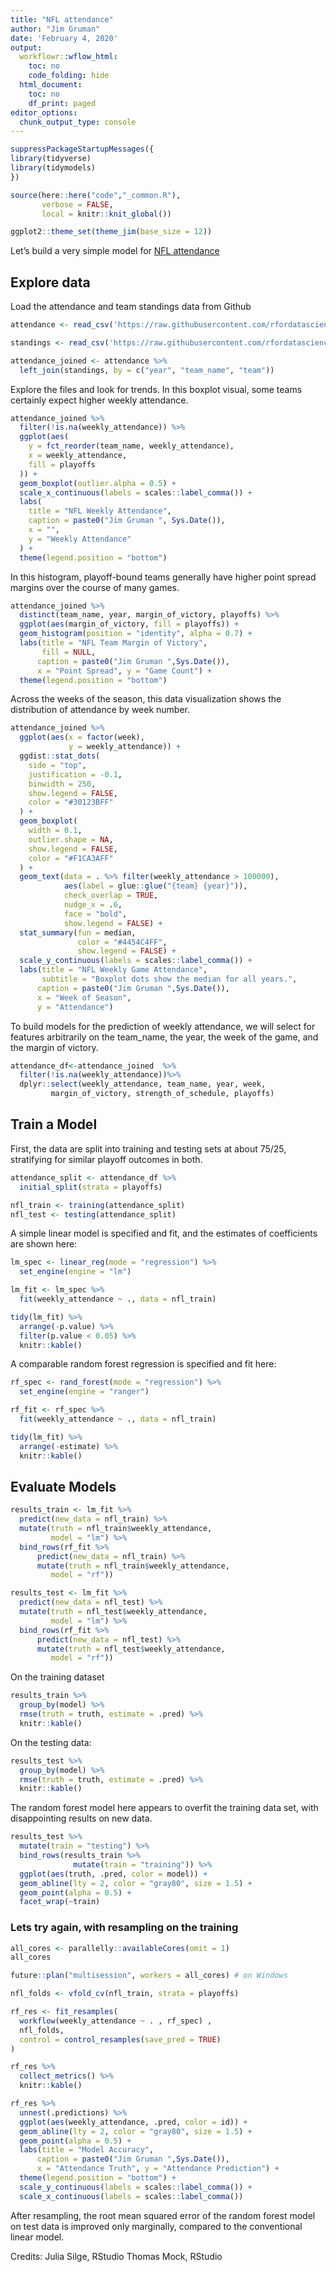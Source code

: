 ```yaml
---
title: "NFL attendance"
author: "Jim Gruman"
date: 'February 4, 2020'
output:
  workflowr::wflow_html:
    toc: no
    code_folding: hide
  html_document:
    toc: no
    df_print: paged
editor_options:
  chunk_output_type: console
---
```


```r
suppressPackageStartupMessages({
library(tidyverse)
library(tidymodels)
})

source(here::here("code","_common.R"),  
       verbose = FALSE,
       local = knitr::knit_global())

ggplot2::theme_set(theme_jim(base_size = 12))

```
Let's build a very simple model for [NFL attendance](https://github.com/rfordatascience/tidytuesday/blob/master/data/2020/2020-02-04/readme.md) 

## Explore data

Load the attendance and team standings data from Github

```r
attendance <- read_csv('https://raw.githubusercontent.com/rfordatascience/tidytuesday/master/data/2020/2020-02-04/attendance.csv')

standings <- read_csv('https://raw.githubusercontent.com/rfordatascience/tidytuesday/master/data/2020/2020-02-04/standings.csv')

attendance_joined <- attendance %>%
  left_join(standings, by = c("year", "team_name", "team"))

```

Explore the files and look for trends. In this boxplot visual, some teams certainly expect higher weekly attendance.

```r
attendance_joined %>%
  filter(!is.na(weekly_attendance)) %>%
  ggplot(aes(
    y = fct_reorder(team_name, weekly_attendance),
    x = weekly_attendance,
    fill = playoffs
  )) +
  geom_boxplot(outlier.alpha = 0.5) +
  scale_x_continuous(labels = scales::label_comma()) +
  labs(
    title = "NFL Weekly Attendance",
    caption = paste0("Jim Gruman ", Sys.Date()),
    x = "",
    y = "Weekly Attendance"
  ) +
  theme(legend.position = "bottom") 

```

In this histogram, playoff-bound teams generally have higher point spread margins over the course of many games.

```r
attendance_joined %>%
  distinct(team_name, year, margin_of_victory, playoffs) %>%
  ggplot(aes(margin_of_victory, fill = playoffs)) +
  geom_histogram(position = "identity", alpha = 0.7) +
  labs(title = "NFL Team Margin of Victory",
       fill = NULL,
      caption = paste0("Jim Gruman ",Sys.Date()),
      x = "Point Spread", y = "Game Count") +
  theme(legend.position = "bottom")
```

Across the weeks of the season, this data visualization shows the distribution of attendance by week number.

```r
attendance_joined %>%
  ggplot(aes(x = factor(week), 
             y = weekly_attendance)) +
  ggdist::stat_dots(
    side = "top",
    justification = -0.1,
    binwidth = 250,
    show.legend = FALSE,
    color = "#30123BFF"
  ) +
  geom_boxplot(
    width = 0.1,
    outlier.shape = NA,
    show.legend = FALSE,
    color = "#F1CA3AFF"
  ) +
  geom_text(data = . %>% filter(weekly_attendance > 100000),
            aes(label = glue::glue("{team} {year}")),
            check_overlap = TRUE,
            nudge_x = .6,
            face = "bold",
            show.legend = FALSE) +
  stat_summary(fun = median,
               color = "#4454C4FF",
               show.legend = FALSE) +
  scale_y_continuous(labels = scales::label_comma()) +
  labs(title = "NFL Weekly Game Attendance",
       subtitle = "Boxplot dots show the median for all years.",
      caption = paste0("Jim Gruman ",Sys.Date()),
      x = "Week of Season", 
      y = "Attendance") 


```

To build models for the prediction of weekly attendance, we will select for features arbitrarily on the team_name, the year, the week of the game, and the margin of victory.

```r
attendance_df<-attendance_joined  %>%
  filter(!is.na(weekly_attendance))%>%
  dplyr::select(weekly_attendance, team_name, year, week, 
         margin_of_victory, strength_of_schedule, playoffs)

```

## Train a Model

First, the data are split into training and testing sets at about 75/25, stratifying for similar playoff outcomes in both.

```r

attendance_split <- attendance_df %>%
  initial_split(strata = playoffs)

nfl_train <- training(attendance_split)
nfl_test <- testing(attendance_split)


```

A simple linear model is specified and fit, and the estimates of coefficients are shown here:

```r
lm_spec <- linear_reg(mode = "regression") %>%
  set_engine(engine = "lm")

lm_fit <- lm_spec %>%
  fit(weekly_attendance ~ ., data = nfl_train)

tidy(lm_fit) %>% 
  arrange(-p.value) %>% 
  filter(p.value < 0.05) %>% 
  knitr::kable()

```

A comparable random forest regression is specified and fit here:

```r
rf_spec <- rand_forest(mode = "regression") %>%
  set_engine(engine = "ranger")

rf_fit <- rf_spec %>%
  fit(weekly_attendance ~ ., data = nfl_train)

tidy(lm_fit) %>% 
  arrange(-estimate) %>% 
  knitr::kable()

```

## Evaluate Models

```r
results_train <- lm_fit %>%
  predict(new_data = nfl_train) %>%
  mutate(truth = nfl_train$weekly_attendance,
         model = "lm") %>%
  bind_rows(rf_fit %>%
      predict(new_data = nfl_train) %>%
      mutate(truth = nfl_train$weekly_attendance,
         model = "rf"))

results_test <- lm_fit %>%
  predict(new_data = nfl_test) %>%
  mutate(truth = nfl_test$weekly_attendance,
         model = "lm") %>%
  bind_rows(rf_fit %>%
      predict(new_data = nfl_test) %>%
      mutate(truth = nfl_test$weekly_attendance,
         model = "rf"))

```
On the training dataset

```r
results_train %>%
  group_by(model) %>%
  rmse(truth = truth, estimate = .pred) %>% 
  knitr::kable()
```

On the testing data:

```r
results_test %>%
  group_by(model) %>%
  rmse(truth = truth, estimate = .pred) %>% 
  knitr::kable()
```

The random forest model here appears to overfit the training data set, with disappointing results on new data.

```r

results_test %>%
  mutate(train = "testing") %>%
  bind_rows(results_train %>%
              mutate(train = "training")) %>%
  ggplot(aes(truth, .pred, color = model)) +
  geom_abline(lty = 2, color = "gray80", size = 1.5) +
  geom_point(alpha = 0.5) +
  facet_wrap(~train)

```
### Lets try again, with resampling on the training

```r
all_cores <- parallelly::availableCores(omit = 1)
all_cores

future::plan("multisession", workers = all_cores) # on Windows

nfl_folds <- vfold_cv(nfl_train, strata = playoffs)

rf_res <- fit_resamples(
  workflow(weekly_attendance ~ . , rf_spec) ,
  nfl_folds,
  control = control_resamples(save_pred = TRUE)
)

rf_res %>% 
  collect_metrics() %>% 
  knitr::kable()
```

```r
rf_res %>%
  unnest(.predictions) %>%
  ggplot(aes(weekly_attendance, .pred, color = id)) +
  geom_abline(lty = 2, color = "gray80", size = 1.5) +
  geom_point(alpha = 0.5) +
  labs(title = "Model Accuracy",
      caption = paste0("Jim Gruman ",Sys.Date()),
      x = "Attendance Truth", y = "Attendance Prediction") +
  theme(legend.position = "bottom") +
  scale_y_continuous(labels = scales::label_comma()) +
  scale_x_continuous(labels = scales::label_comma())

```

After resampling, the root mean squared error of the random forest model on test data is improved only marginally, compared to the conventional linear model.

Credits:
  Julia Silge, RStudio
  Thomas Mock, RStudio
  






